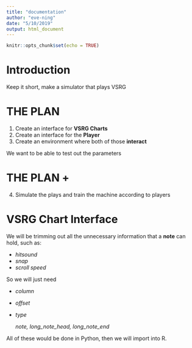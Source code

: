 ```yaml
---
title: "documentation"
author: "eve-ning"
date: "5/10/2019"
output: html_document
---
```


```r
knitr::opts_chunk$set(echo = TRUE)
```

# Introduction

Keep it short, make a simulator that plays VSRG

# THE PLAN

1. Create an interface for **VSRG Charts**
2. Create an interface for the **Player**
3. Create an environment where both of those **interact**

  We want to be able to test out the parameters

# THE PLAN +

4. Simulate the plays and train the machine according to players

# VSRG Chart Interface

We will be trimming out all the unnecessary information that a **note** can hold, such as:

- *hitsound*
- *snap*
- *scroll speed*

So we will just need 

- *column*
- *offset*
- *type*
  
  *note, long_note_head, long_note_end*
  
All of these would be done in Python, then we will import into R.


